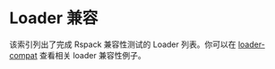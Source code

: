 
# Loader 兼容

该索引列出了完成 Rspack 兼容性测试的 Loader 列表。你可以在 [loader-compat](https://github.com/rspack-contrib/rspack-examples/tree/main/rspack/loader-compat/rspack.config.js) 查看相关 loader 兼容性例子。

<LoaderCompatibleCardList lang="zh"></LoaderCompatibleCardList>
